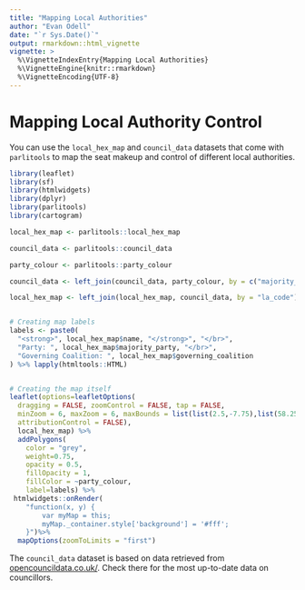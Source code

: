 ```yaml
---
title: "Mapping Local Authorities"
author: "Evan Odell"
date: "`r Sys.Date()`"
output: rmarkdown::html_vignette
vignette: >
  %\VignetteIndexEntry{Mapping Local Authorities}
  %\VignetteEngine{knitr::rmarkdown}
  %\VignetteEncoding{UTF-8}
---
```


# Mapping Local Authority Control

You can use the `local_hex_map` and `council_data` datasets that come with `parlitools` to map the seat makeup and control of different local authorities.


```r
library(leaflet)
library(sf)
library(htmlwidgets)
library(dplyr)
library(parlitools)
library(cartogram)

local_hex_map <- parlitools::local_hex_map

council_data <- parlitools::council_data

party_colour <- parlitools::party_colour

council_data <- left_join(council_data, party_colour, by = c("majority_party_id"="party_id", "majority_party"="party_name")) #Join to current MP data

local_hex_map <- left_join(local_hex_map, council_data, by = "la_code") #Join colours to hexagon map


# Creating map labels
labels <- paste0(
  "<strong>", local_hex_map$name, "</strong>", "</br>",
  "Party: ", local_hex_map$majority_party, "</br>",
  "Governing Coalition: ", local_hex_map$governing_coalition
) %>% lapply(htmltools::HTML)


# Creating the map itself
leaflet(options=leafletOptions(
  dragging = FALSE, zoomControl = FALSE, tap = FALSE,
  minZoom = 6, maxZoom = 6, maxBounds = list(list(2.5,-7.75),list(58.25,50.0)),
  attributionControl = FALSE),
  local_hex_map) %>%
  addPolygons(
    color = "grey",
    weight=0.75,
    opacity = 0.5,
    fillOpacity = 1,
    fillColor = ~party_colour,
    label=labels) %>% 
 htmlwidgets::onRender(
    "function(x, y) {
        var myMap = this;
        myMap._container.style['background'] = '#fff';
    }")%>% 
  mapOptions(zoomToLimits = "first")

```

The `council_data` dataset is based on data retrieved from [opencouncildata.co.uk/](http://opencouncildata.co.uk/). Check there for the most up-to-date data on councillors.
